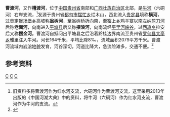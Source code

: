 {{Infobox River
  | river_name      = 曹渡河
  | image_name      = 
  | image_size      = 
  | caption         = 
  | origin          = [[贵州省|贵州省]][[都匀市|都匀市]][[摆忙乡|摆忙乡]]烂木山
  | mouth           = 贵州省[[罗甸县|罗甸县]][[大亭乡|大亭乡]]雅里[[牛河_(红水河)|牛河]]
  | basin_countries = {{PRC}}
  | length          = 164 km
  | elevation       = 1408 m
  | mouth_elevation = 588 m
  | discharge       = 32.1 m<sup>3</sup>/s
  | watershed       = 2079 km<sup>2</sup>
}}
'''曹渡河'''，又作'''槽渡河'''，位于[[中国|中国]][[贵州省|贵州省]]南部和[[广西壮族自治区|广西壮族自治区]]北部，是[[牛河_(红水河)|牛河]]（六硐河）右岸支流，<ref>旧资料多将曹渡河作为红水河支流，六硐河作为曹渡河支流，这里采用2013年出版的《中国河湖大典》中的资料，将牛河（六硐河）作为红水河支流，曹渡河作为牛河的支流。</ref>发源于贵州省[[都匀市|都匀市]][[摆忙乡|摆忙乡]]烂木山，西北流入[[贵定县|贵定县]]境称'''横河'''，过贵定[[猴场堡乡|猴场堡乡]]高坡称'''翁树河'''，至翁树桥折向南，至[[窑上乡|窑上乡]]鸡羊寨以南左纳[[剪刀河|剪刀河]]后称'''老面河'''，向南进入[[平塘县|平塘县]]后又称'''摆浪河'''，向南流经[[平里河峡谷|平里河峡谷]]，过[[西凉乡|西凉乡]]拉安后又称'''摆金河'''。曹渡河自抵问出平塘县之后沿着黔桂边界南流至贵州省[[罗甸县|罗甸县]][[大亭乡|大亭乡]]雅里注入牛河。河长164千米，平均比降8‰，流域面积2079平方千米。曹渡河流域内[[岩溶地貌|岩溶地貌]]发育，河谷深切，河道比降大，急流险滩多，交通不便。<ref name="中国河湖大典">{{cite book zh |author=《[[中国河湖大典|中国河湖大典]]》编纂委员会 |title=《中国河湖大典·珠江卷》 |format=M |edition=1 |location=北京 |publisher=中国水利水电出版社 |date=2013年1月 |pages=66页 |id= ISBN 978-7-5170-0561-2}}</ref>

==参考资料==
{{reflist}}

[[Category:紅水河水系|C]]
[[Category:贵州河流|C]]
[[Category:广西河流|C]]